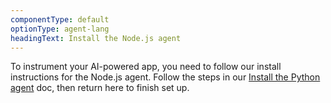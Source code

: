 ```yaml
---
componentType: default
optionType: agent-lang
headingText: Install the Node.js agent
---
```


To instrument your AI-powered app, you need to follow our install instructions for the Node.js agent. Follow the steps in our [Install the Python agent](https://docs.newrelic.com/install/python/) doc, then return here to finish set up. 
